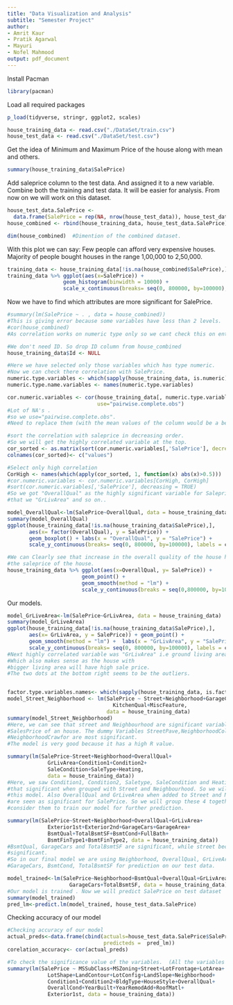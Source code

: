 ```yaml
---
title: "Data Visualization and Analysis"
subtitle: "Semester Project"
author: 
- Amrit Kaur
- Pratik Agarwal
- Mayuri
- Nofel Mahmood
output: pdf_document
---
```


Install Pacman
```r
library(pacman)
```

Load all required packages
```r
p_load(tidyverse, stringr, ggplot2, scales)

house_training_data <- read.csv("./DataSet/train.csv")
house_test_data <- read.csv("./DataSet/test.csv")
```
Get the idea of Minimum and Maximum Price of the house along with mean and others.
```r
summary(house_training_data$SalePrice)
```

Add saleprice column to the test data. And assigned it to a new variable. 
Combine both the training and test data. It will be easier for analysis. From now on we will work on this dataset.

```r

house_test_data.SalePrice <- 
  data.frame(SalePrice = rep(NA, nrow(house_test_data)), house_test_data[,])
house_combined <- rbind(house_training_data, house_test_data.SalePrice)

dim(house_combined)  #Dimention of the combined dataset. 
```

With this plot we can say: 
Few people can afford very expensive houses.
Majority of people bought houses in the range 1,00,000 to 2,50,000.
```r
training_data <- house_training_data[!is.na(house_combined$SalePrice),]
training_data %>% ggplot(aes(x=SalePrice)) +
                  geom_histogram(binwidth = 10000) + 
                  scale_x_continuous(breaks= seq(0, 800000, by=100000), labels = comma)
```

Now we have to find which attributes are more significant for SalePrice.
```r

#summary(lm(SalePrice ~ . , data = house_combined))   
#This is giving error because some variables have less than 2 levels.
#cor(house_combined)
#As correlation works on numeric type only so we cant check this on entire dataset. 

#We don't need ID. So drop ID column from house_combined
house_training_data$Id <- NULL

#Here we have selected only those variables which has type numeric.
#Now we can check there correlation with SalePrice.
numeric.type.variables <- which(sapply(house_training_data, is.numeric))
numeric.type.name.variables <- names(numeric.type.variables)

cor.numeric.variables <- cor(house_training_data[, numeric.type.variables], 
                             use="pairwise.complete.obs")
#Lot of NA's . 
#so we use="pairwise.complete.obs".
#Need to replace them (with the mean values of the column would be a better option). 

#sort the correlation with saleprice in decreasing order. 
#So we will get the highly correlated variable at the top.
cor_sorted <- as.matrix(sort(cor.numeric.variables[,'SalePrice'], decreasing = TRUE))
colnames(cor_sorted)<- c("values")

#Select only high correlation
CorHigh <- names(which(apply(cor_sorted, 1, function(x) abs(x)>0.5)))
#cor.numeric.variables <- cor.numeric.variables[CorHigh, CorHigh]
#sort(cor.numeric.variables[,'SalePrice'], decreasing = TRUE)
#So we got "OverallQual" as the highly significant variable for Saleprice and after
#that we "GrLivArea" and so on..

model_OverallQual<-lm(SalePrice~OverallQual, data = house_training_data)
summary(model_OverallQual)
ggplot(house_training_data[!is.na(house_training_data$SalePrice),], 
       aes(x= factor(OverallQual), y = SalePrice)) +
       geom_boxplot() + labs(x = "OverallQual", y = "SalePrice") + 
       scale_y_continuous(breaks= seq(0, 800000, by=100000), labels = comma)

#We can Clearly see that increase in the overall quality of the house has increased
#the saleprice of the house.
house_training_data %>% ggplot(aes(x=OverallQual, y= SalePrice)) + 
                        geom_point() + 
                        geom_smooth(method = "lm") +
                        scale_y_continuous(breaks = seq(0,800000, by=100000))
```
Our models.
```r

model_GrLiveArea<-lm(SalePrice~GrLivArea, data = house_training_data)
summary(model_GrLiveArea)
ggplot(house_training_data[!is.na(house_training_data$SalePrice),], 
       aes(x= GrLivArea, y = SalePrice)) + geom_point() + 
       geom_smooth(method = "lm") +  labs(x = "GrLivArea", y = "SalePrice") + 
       scale_y_continuous(breaks= seq(0, 800000, by=100000), labels = comma)
#Next highly correlated variable was "GrLivArea" i.e ground living area square feet.
#Which also makes sense as the house with
#bigger living area will have high sale price. 
#The two dots at the bottom right seems to be the outliers.


factor.type.variables.names<- which(sapply(house_training_data, is.factor))%>% names()
model_Street_Neighborhood <- lm(SalePrice ~ Street+Neighborhood+GarageCond+
                                  KitchenQual+MiscFeature,
                                data = house_training_data)
summary(model_Street_Neighborhood)
#Here, we can see that street and Neighbourhood are significant variables effecting the 
#SalesPrice of an house. The dummy Variables StreetPave,NeighborhoodCollgCr,
#NeighborhoodCrawfor are most significant.
#The model is very good because it has a high R value.

summary(lm(SalePrice~Street+Neighborhood+OverallQual+
             GrLivArea+Condition1+Condition2+
             SaleCondition+SaleType+Heating, 
             data = house_training_data))
#Here, we saw Condition1, Condition2, Saletype, SaleCondition and Heating are not
#that significant when grouped with Street and Neighbourhood. So we will not take
#this model. Also OverallQual and GrLiveArea when added to Street and Neighborhood
#are seen as significant for SalePrice. So we will group these 4 together and 
#consider them to train our model for further prediction.

summary(lm(SalePrice~Street+Neighborhood+OverallQual+GrLivArea+
             Exterior1st+Exterior2nd+GarageCars+GarageArea+
             BsmtQual+TotalBsmtSF+BsmtCond+FullBath+
             BsmtFinType1+BsmtFinType2, data = house_training_data))
#BsmtQual, GarageCars and TotalBsmtSF are significant, while street became less
#significant. 
#So in our final model we are using Neighborhood, OverallQual, GrLiveArea,
#GarageCars, BsmtCond, TotalBsmtSF for prediction on our test data.

model_trained<-lm(SalePrice~Neighborhood+BsmtQual+OverallQual+GrLivArea+
                    GarageCars+TotalBsmtSF, data = house_training_data)
#Our model is trained . Now we will predict SalePrice on test dataset
summary(model_trained)
pred_lm<-predict.lm(model_trained, house_test_data.SalePrice)
```

Checking accuracy of our model
```r
#Checking accuracy of our model
actual_preds<-data.frame(cbind(actuals=house_test_data.SalePrice$SalePrice, 
                               predicteds =  pred_lm))
corelation_accuracy<- cor(actual_preds)

#To check the significance value of the variables.  (All the variables are not included)
summary(lm(SalePrice ~ MSSubClass+MSZoning+Street+LotFrontage+LotArea+
             LotShape+LandContour+LotConfig+LandSlope+Neighborhood+
             Condition1+Condition2+BldgType+HouseStyle+OverallQual+
             OverallCond+YearBuilt+YearRemodAdd+RoofMatl+
             Exterior1st, data = house_training_data))

```

